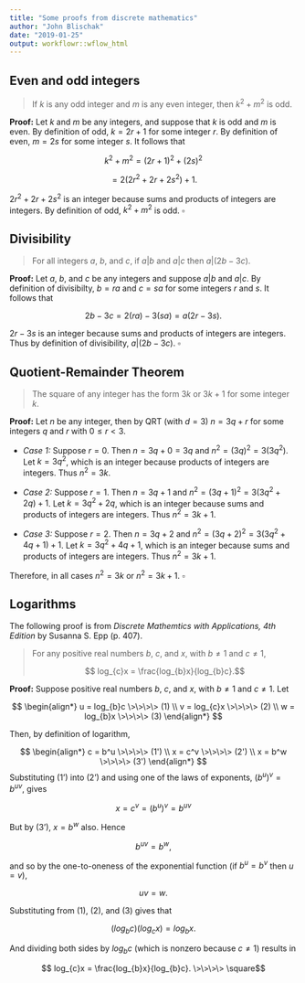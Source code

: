```yaml
---
title: "Some proofs from discrete mathematics"
author: "John Blischak"
date: "2019-01-25"
output: workflowr::wflow_html
---
```


## Even and odd integers

> If $k$ is any odd integer and $m$ is any even integer, then $k^{2} + m^{2}$ is
odd.

**Proof:** Let $k$ and $m$ be any integers, and suppose that $k$ is odd and $m$
is even. By definition of odd, $k = 2r + 1$ for some integer $r$. By definition
of even, $m = 2s$ for some integer $s$. It follows that

$$ k^{2} + m^{2} = (2r + 1)^{2} + (2s)^{2} $$

$$ = 2(2r^{2} + 2r + 2s^{2}) + 1. $$

$2r^{2} + 2r + 2s^{2}$ is an integer because sums and products of integers are
integers. By definition of odd, $k^{2} + m^{2}$ is odd. $\square$

## Divisibility

> For all integers $a$, $b$, and $c$, if $a|b$ and $a|c$ then $a|(2b - 3c)$.

**Proof:** Let $a$, $b$, and $c$ be any integers and suppose $a|b$ and $a|c$. By
definition of divisibilty, $b = ra$ and $c = sa$ for some integers $r$ and $s$.
It follows that

$$ 2b - 3c = 2(ra) - 3(sa) = a(2r - 3s).  $$

$2r - 3s$ is an integer because sums and products of integers are integers. Thus
by definition of divisibility, $a|(2b - 3c)$. $\square$

## Quotient-Remainder Theorem

> The square of any integer has the form $3k$ or $3k + 1$ for some integer $k$.

**Proof:** Let $n$ be any integer, then by QRT (with $d = 3$) $n = 3q + r$ for
some integers $q$ and $r$ with $0 \leq r < 3$.

* *Case 1:* Suppose $r = 0$. Then $n = 3q + 0 = 3q$ and $n^{2} = (3q)^{2} =
3(3q^{2})$. Let $k = 3q^{2}$, which is an integer because products of integers
are integers. Thus $n^{2} = 3k$.

* *Case 2:* Suppose $r = 1$. Then $n = 3q + 1$ and $n^{2} = (3q + 1)^{2} =
3(3q^{2} + 2q) + 1$. Let $k = 3q^{2} + 2q$, which is an integer because sums and
products of integers are integers. Thus $n^{2} = 3k + 1$.

* *Case 3:* Suppose $r = 2$. Then $n = 3q + 2$ and $n^{2} = (3q + 2)^{2} =
3(3q^{2} + 4q + 1) + 1$. Let $k = 3q^{2} + 4q + 1$, which is an integer because
sums and products of integers are integers. Thus $n^{2} = 3k + 1$.

Therefore, in all cases $n^{2} = 3k$ or $n^{2} = 3k + 1$. $\square$

## Logarithms

The following proof is from *Discrete Mathemtics with Applications, 4th Edition*
by Susanna S. Epp (p. 407).

> For any positive real numbers $b$, $c$, and $x$, with $b \neq 1$ and $c \neq 1$,
>
> $$ log_{c}x = \frac{log_{b}x}{log_{b}c}.$$

**Proof:** Suppose positive real numbers $b$, $c$, and $x$, with $b \neq 1$ and
$c \neq 1$. Let

$$
\begin{align*}
  u = log_{b}c \>\>\>\> (1) \\
  v = log_{c}x \>\>\>\> (2) \\
  w = log_{b}x \>\>\>\> (3)
\end{align*}
$$

Then, by definition of logarithm,

$$
\begin{align*}
  c = b^u \>\>\>\> (1') \\
  x = c^v \>\>\>\> (2') \\
  x = b^w \>\>\>\> (3')
\end{align*}
$$
Substituting (1') into (2') and using one of the laws of exponents,
$(b^{u})^v = b^{uv}$, gives

$$ x = c^v = (b^u)^v = b^{uv} $$

But by (3'), $x = b^w$ also. Hence

$$ b^{uv} = b^{w}, $$

and so by the one-to-oneness of the exponential function
(if $b^u = b^v$ then $u = v$),

$$ uv = w. $$

Substituting from (1), (2), and (3) gives that

$$ (log_{b}c)(log_{c}x) = log_{b}x. $$

And dividing both sides by $log_{b}c$ (which is nonzero because $c \neq 1$)
results in

$$ log_{c}x = \frac{log_{b}x}{log_{b}c}. \>\>\>\>  \square$$
